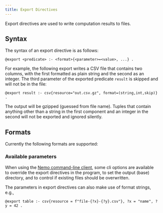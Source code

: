 ```yaml
---
title: Export Directives
---
```


Export directives are used to write computation results to files.

## Syntax
The syntax of an export directive is as follows:
```
@export <predicate> :- <format>{<parameter>=<value>, ...} .
```

For example, the following export writes a CSV file that contains two columns, with the first formatted as plain string and the second as an integer. The third parameter of the exported predicate `result` is skipped and will not be in the file:

```
@export result :- csv{resource="out.csv.gz", format=(string,int,skip)} .
```

The output will be gzipped (guessed from file name). Tuples that contain anything other than a string in the first component and an integer in the second will not be exported and ignored silently.

## Formats

Currently the following formats are supported:

<DisplayFormats formats={formats} direction="export" />


### Available parameters

<DisplayParameters formats={formats} direction="export" />


When using the [Nemo command-line client](/nemo-doc/guides/cli), some cli options are available to override the export directives in the program, to set the output (base) directory, and to control if existing files should be overwritten.

The parameters in export directives can also make use of format strings, e.g.,
```
@export table :- csv{resource = f"file-{?x}-{?y}.csv"}, ?x = "name", ?y = 42 .
```

